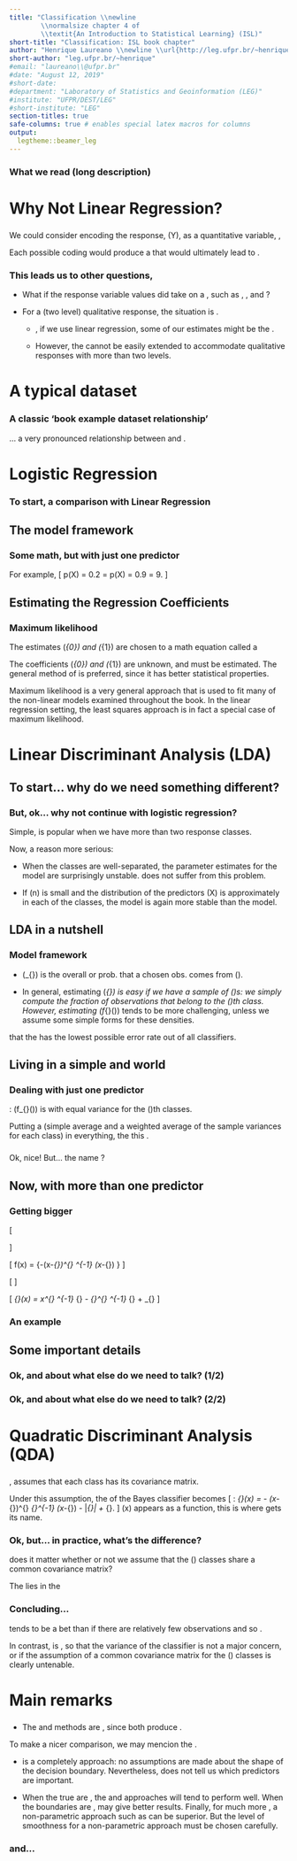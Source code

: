 ```yaml
---
title: "Classification \\newline
        \\normalsize chapter 4 of
        \\textit{An Introduction to Statistical Learning} (ISL)"
short-title: "Classification: ISL book chapter"
author: "Henrique Laureano \\newline \\url{http://leg.ufpr.br/~henrique}"
short-author: "leg.ufpr.br/~henrique"
#email: "laureano\\@ufpr.br"
#date: "August 12, 2019"
#short-date:
#department: "Laboratory of Statistics and Geoinformation (LEG)"
#institute: "UFPR/DEST/LEG"
#short-institute: "LEG"
section-titles: true
safe-columns: true # enables special latex macros for columns
output:
  legtheme::beamer_leg
---
```


### What we read (long description)

\begincols
 \column{.4\linewidth}
  \begin{figure}
   \centering
   \includegraphics[width=.95\textwidth]{book.jpg}
  \end{figure}
 \column{.6\linewidth}
  \begin{figure}
   \centering
   \includegraphics[width=\textwidth]{chap4.png}
  \end{figure}
\endcols

###

\textcolor{beamer@UIUCorange}{Now in a shorter way}

###

\textcolor{beamer@UIUCblue}{What we read (short description)}

\begin{adjustwidth}{2.5em}{0pt}
 At chapter 4 are discussed three of the most widely-used classifiers.
 \begin{itemize}
  \item Logistic Regression
  \item Linear Discriminant Analysis (LDA)
  \item Quadratic Discriminant Analysis (QDA)
 \end{itemize}
\end{adjustwidth}

\textcolor{beamer@UIUCblue}{What we didn't read}

\begin{adjustwidth}{2.5em}{0pt}
More computer-intensive methods are discussed in later chapters, such as
\begin{itemize}
\item Generalized Additive Models (GAM)
\item Trees
\item Random Forests
\item Boosting
\item Support Vector Machines (SVM)
\end{itemize}
\end{adjustwidth}

# Why Not Linear Regression?

###

We could consider encoding the response, \(Y\), as a quantitative
variable, \textcolor{beamer@UIUCblue}{e.g.},

\begin{block}{Predict the medical condition of a patient on the basis of
her symptoms.}
\[
Y = \begin{cases}
  1 & \text{if}~\textcolor{beamer@UIUCblue}{\texttt{stroke}};\\
  2 & \text{if}~\textcolor{beamer@UIUCblue}{\texttt{drug overdose}};\\
  3 & \text{if}~\textcolor{beamer@UIUCblue}{\texttt{epileptic seizure}}.\\
\end{cases}
\]
\end{block}

\pause
\textcolor{beamer@UIUCorange}{Unfortunately, this coding implies an
ordering on the outcomes.}

Each possible coding would produce a
\textcolor{beamer@UIUCblue}{fundamentally different linear model} that
would ultimately lead to \textcolor{beamer@UIUCblue}{different sets of
predictions}.

### This leads us to other questions,

+ What if the response variable values did take on a
  \textcolor{beamer@UIUCblue}{natural ordering}, such as
  \textcolor{beamer@UIUCblue}{\texttt{mild}},
  \textcolor{beamer@UIUCblue}{\texttt{moderate}}, and
  \textcolor{beamer@UIUCblue}{\texttt{severe}}?

+ For a \textcolor{beamer@UIUCblue}{\texttt{binary}} (two level)
  qualitative response, the situation is
  \textcolor{beamer@UIUCblue}{better}.

   - \textcolor{beamer@UIUCblue}{However}, if we use linear regression,
     some of our estimates might be \textcolor{beamer@UIUCblue}{outside}
     the \textcolor{beamer@UIUCblue}{[0, 1] interval}.

   - However, the \textcolor{beamer@UIUCblue}{dummy variable approach}
     cannot be easily extended to accommodate qualitative responses with
     more than two levels.

\pause
\textcolor{beamer@UIUCorange}{For these reasons, it is preferable to use
a classification method that is truly suited for qualitative response
values, such as the ones presented next.}

\begin{block}{Curiously,}
 it turns out that the classifications that we get if we use
 \textcolor{beamer@UIUCblue}{linear regression} to predict a binary
 response will be \textcolor{beamer@UIUCblue}{the same} as for the
 linear discriminant analysis (\textcolor{beamer@UIUCblue}{LDA})
 procedure we discuss later.
\end{block}

# A typical dataset

### A classic 'book example dataset relationship'

\begin{figure}
 \centering
 \includegraphics[width=.8\textwidth]{iBagens/dataset_chap4.png}
\end{figure}

... a very pronounced relationship between
\textcolor{beamer@UIUCorange}{\texttt{balance}} and
\textcolor{beamer@UIUCorange}{\texttt{default}}.

# Logistic Regression

### To start, a comparison with Linear Regression

\begin{figure}
 \centering
 \includegraphics[width=\textwidth]{iBagens/linr-vs-logr.png}
\end{figure}

###

\textcolor{beamer@UIUCorange}{\textit{Logistic regression in two slides}}

## The model framework

### Some math, but with just one predictor

\begin{block}{The model and its relations}
\[
p(X) = \underset{\begin{gathered}
                  \text{\textit{logistic}}\\[-\jot]
                  \text{\textit{function}}\\[-\jot]
                  (\textit{S-shaped})
                 \end{gathered}}{
        \underbrace{\frac{e^{\beta_{0}+\beta_{1}X}}{
         1+e^{\beta_{0}+\beta_{1}X}}}} \Rightarrow
       \underset{\textit{odds}~\in~(0, \infty)}{
        \underbrace{\frac{p(X)}{1-p(X)}}} = e^{\beta_{0}+\beta_{1}X}
       \Rightarrow \underset{\begin{gathered}
                              \text{\textit{log-odds}}\\[-\jot]
                              \text{or}\\[-\jot]
                              \text{\textit{logit}}
                             \end{gathered}}{
                    \underbrace{\log \frac{p(X)}{1-p(X)}}} =
                   \beta_{0}+\beta_{1}X
\]
\end{block}

For example,
\[
p(X) = 0.2~\Rightarrow~\frac{0.2}{1-0.2} = \frac{1}{4}
\quad \textit{ and } \quad
p(X) = 0.9~\Rightarrow~\frac{0.9}{1-0.9} = 9.
\]

## Estimating the Regression Coefficients

### Maximum likelihood

The estimates \(\hat{\beta}_{0}\) and  \(\hat{\beta}_{1}\) are chosen to
\textcolor{beamer@UIUCblue}{maximize} a math equation called a

\begin{block}{\textit{likelihood function}}
 \[
 l(\beta_{0}, \beta_{1}) =
 \prod_{i:y_{i}=1} p(x_{i}) \prod_{i':y_{i'}=0} (1-p(x_{i'})).
 \]
\end{block}

The coefficients \(\hat{\beta}_{0}\) and \(\hat{\beta}_{1}\) are
unknown, and must be estimated. The general method of
\textcolor{beamer@UIUCblue}{maximum likelihood} is preferred, since it
has better statistical properties.

Maximum likelihood is a very general approach that is used to fit many
of the non-linear models examined throughout the book. In the linear
regression setting, the least squares approach is in fact a special case
of maximum likelihood.

# Linear Discriminant Analysis (LDA)

## To start... why do we need something different?

###

\textcolor{beamer@UIUCorange}{Different ideas, sometimes the same results}

###

\textcolor{beamer@UIUCblue}{Different ideas,}

\begin{figure}
 \centering
 \includegraphics[width=\textwidth]{iBagens/logr-vs-lda.jpeg}
\end{figure}

\begin{adjustwidth}{2.5em}{0pt}
 With \textcolor{beamer@UIUCorange}{LDA} we model the distribution of
 the predictors \(X\) separately in each of the response classes (i.e.
 given \(Y\)), and then use Bayes’ theorem to flip these around into
 estimates for \(\mathbb{P}[Y = \textcolor{red}{k} | X =
 \textcolor{red}{x}]\).
\end{adjustwidth}

\pause
\textcolor{beamer@UIUCblue}{Sometimes the same results}

\begin{adjustwidth}{2.5em}{0pt}
 When these distributions are \textcolor{beamer@UIUCorange}{assumed} to
 be \textcolor{beamer@UIUCorange}{normal}, it turns out that the model
 is very similar in form to \textcolor{beamer@UIUCorange}{logistic
 regression}.
\end{adjustwidth}

###

\textcolor{beamer@UIUCorange}{But, ok... why not continue with logistic
regression?}

### But, ok... why not continue with logistic regression?

Simple, \textcolor{beamer@UIUCorange}{LDA} is popular when we have more
than two response classes.

\noindent{\color{beamer@UIUCorange}\rule{\linewidth}{0.25mm}}

Now, a reason more serious: \textcolor{beamer@UIUCblue}{stability}

+ When the classes are well-separated, the parameter estimates for the
  \textcolor{beamer@UIUCorange}{logistic regression} model are
  surprisingly unstable. \textcolor{beamer@UIUCorange}{LDA} does not
  suffer from this problem.

+ If \(n\) is small and the distribution of the predictors \(X\) is
  approximately \textcolor{beamer@UIUCorange}{normal} in each of the
  classes, the \textcolor{beamer@UIUCorange}{linear discriminant} model
  is again more stable than the \textcolor{beamer@UIUCorange}{logistic
  regression} model.

## LDA in a nutshell

### Model framework

\begin{figure}
 \centering
 \includegraphics[width=\textwidth]{iBagens/lda-def.jpeg}
\end{figure}

+ \(\pi_{\textcolor{red}{k}}\) is the overall or
  \textcolor{beamer@UIUCblue}{prior} prob. that a chosen obs. comes from
  \(\textcolor{red}{k}\).

+ In general, estimating \(\pi_{\textcolor{red}{k}}\) is easy if we have
  a sample of \(\textcolor{beamer@UIUCblue}{Y}\)s: we simply compute the
  fraction of observations that belong to the \(\textcolor{red}{k}\)th
  class. However, estimating
  \(f_{\textcolor{red}{k}}(\textcolor{red}{x})\) tends to be more
  challenging, unless we assume some simple forms for these densities.

\textcolor{beamer@UIUCorange}{Remember from Chap. 2} that the
\textcolor{beamer@UIUCblue}{Bayes classifier} has the lowest possible
error rate out of all classifiers.

## Living in a simple and \textit{normal} world

### Dealing with just one predictor

\textcolor{beamer@UIUCorange}{Assumptions}:
\(f_{\textcolor{red}{k}}(\textcolor{red}{x})\) is
\textcolor{beamer@UIUCblue}{normal} with equal variance for the
\(\textcolor{red}{k}\)th classes.

\begin{figure}
\centering
\includegraphics[width=\textwidth]{iBagens/lda1-steps.jpeg}
\end{figure}

Putting a \textcolor{beamer@UIUCblue}{hat} (simple average and a
weighted average of the sample variances for each class) in everything,
the \textcolor{beamer@UIUCorange}{LDA}
\textcolor{beamer@UIUCblue}{approx.} this
\textcolor{beamer@UIUCorange}{Bayes classifier}.

###

Ok, nice! But... \textcolor{beamer@UIUCblue}{why} the name
\textcolor{beamer@UIUCorange}{linear discriminant analysis}?

\pause
\begin{adjustwidth}{2.5em}{0pt}
 The word \textcolor{beamer@UIUCorange}{linear} stems from the fact that
 the \textcolor{beamer@UIUCorange}{discriminant functions}
 \(\hat{\delta}_{\textcolor{red}{k}}(x)\) are linear functions of \(x\).

 That is, the \textcolor{beamer@UIUCorange}{LDA} decision rule depends on
 \(x\) only through a \textcolor{beamer@UIUCorange}{linear combination}
 of its elements.
\end{adjustwidth}
\noindent{\color{beamer@UIUCorange}\rule{\linewidth}{0.25mm}}
\pause

\begin{block}

\textcolor{beamer@UIUCorange}{LDA} is trying to
\textcolor{beamer@UIUCblue}{approximate} the
\textcolor{beamer@UIUCorange}{Bayes classifier}, which has the
\textcolor{beamer@UIUCblue}{lowest} total
\textcolor{beamer@UIUCblue}{error rate} out of all classifiers
(\textcolor{beamer@UIUCblue}{if} the Gaussian model is correct).

\end{block}

## Now, with more than one predictor

### Getting bigger

\[
\text{More than one predictor}~\Rightarrow~
\begin{gathered}
  \text{Multivariate normal distribution,}\\[-\jot]
  \text{with a class-specific mean vector}\\[-\jot]
  \text{and a common covariance matrix}
\end{gathered}
\]

\noindent{\color{beamer@UIUCorange}\rule{\linewidth}{0.25mm}}
\pause
\[
f(x) = \frac{1}{(2\pi)^{p/2} |\bm{\Sigma}|^{1/2}}
        \exp\Big\{-\frac{1}{2}(x-\mu_{\textcolor{red}{k}})^{\top}
                              \bm{\Sigma}^{-1}
                              (x-\mu_{\textcolor{red}{k}})
            \Big\}
\]

\[ \text{\LARGE{\(\textcolor{beamer@UIUCblue}{\Rightarrow}\)}} \]

\[
\hat{\delta}_{\textcolor{red}{k}}(x) =
x^{\top} \hat{\bm{\Sigma}}^{-1} \hat{\mu}_{\textcolor{red}{k}} -
\frac{1}{2} \hat{\mu}_{\textcolor{red}{k}}^{\top} \hat{\bm{\Sigma}}^{-1}
            \hat{\mu}_{\textcolor{red}{k}} +
\log \hat{\pi}_{\textcolor{red}{k}}
\]

### An example

\begin{figure}
 \centering
 \includegraphics[width=.85\textwidth]{iBagens/lda-ex.png}
\end{figure}

## Some important details

### Ok, and about what else do we need to talk? (1/2)

\begin{figure}
 \centering
 \includegraphics[width=.95\textwidth]{iBagens/threshold-error_rate.png}
\end{figure}

### Ok, and about what else do we need to talk? (2/2)

\begin{figure}
 \centering
 \includegraphics[width=.75\textwidth]{iBagens/roc_curve.png}
\end{figure}

# Quadratic Discriminant Analysis (QDA)

###

\textcolor{beamer@UIUCblue}{Unlike} \textcolor{beamer@UIUCorange}{LDA},
\textcolor{beamer@UIUCorange}{QDA} assumes that each class has its
\textcolor{beamer@UIUCblue}{own} covariance matrix.

Under this assumption, the \textcolor{beamer@UIUCblue}{approximation} of
the Bayes classifier becomes
\[
\textcolor{beamer@UIUCorange}{\text{QLA}}: \quad
\hat{\delta}_{\textcolor{red}{k}}(x) =
- \frac{1}{2} (x-\hat{\mu}_{\textcolor{red}{k}})^{\top}
              \hat{\bm{\Sigma}}_{\textcolor{red}{k}}^{-1}
              (x-\hat{\mu}_{\textcolor{red}{k}})
- \frac{1}{2} \log |\hat{\bm{\Sigma}}_{\textcolor{red}{k}}|
+ \log \hat{\pi}_{\textcolor{red}{k}}.
\]
\(x\) appears as a \textcolor{beamer@UIUCorange}{quadratic} function,
this is where \textcolor{beamer@UIUCorange}{QDA} gets its name.
\pause
\begin{figure}
 \centering
 \includegraphics[width=.7\textwidth]{iBagens/qda-ex.png}
\end{figure}

### Ok, but... in practice, what's the difference?

\textcolor{beamer@UIUCblue}{Why} does it matter whether or not we assume
that the \(\textcolor{red}{K}\) classes share a common covariance
matrix?

The \textcolor{beamer@UIUCblue}{answer} lies in the
\textcolor{beamer@UIUCorange}{bias-variance trade-off.}

\begin{figure} \centering
\includegraphics[width=.85\textwidth]{iBagens/bias-variance_trade-off.jpeg}
\end{figure}

### Concluding...

\textcolor{beamer@UIUCorange}{LDA} tends to be a
\textcolor{beamer@UIUCblue}{better} bet than
\textcolor{beamer@UIUCorange}{QDA} if there are relatively few
observations and so \textcolor{beamer@UIUCblue}{reducing variance is
crucial}.

In contrast, \textcolor{beamer@UIUCorange}{QDA} is
\textcolor{beamer@UIUCblue}{recommended if the data set is very large},
so that the variance of the classifier is not a major concern, or if the
assumption of a common covariance matrix for the \(\textcolor{red}{K}\)
classes is clearly untenable.

# Main remarks

###

+ The \textcolor{beamer@UIUCorange}{logistic regression} and
  \textcolor{beamer@UIUCorange}{LDA} methods are
  \textcolor{beamer@UIUCblue}{closely connected}, since both produce
  \textcolor{beamer@UIUCblue}{linear decision boundaries}.

To make a nicer comparison, we may mencion the
\textcolor{beamer@UIUCorange}{KNN}.

+ \textcolor{beamer@UIUCorange}{KNN} is a completely
  \textcolor{beamer@UIUCblue}{non-parametric} approach: no assumptions
  are made about the shape of the decision boundary. Nevertheless,
  \textcolor{beamer@UIUCorange}{KNN} does not tell us which predictors
  are important.
\noindent{\color{beamer@UIUCorange}\rule{\linewidth}{0.25mm}}

+ When the true
\textcolor{beamer@UIUCblue}{decision boundaries} are
  \textcolor{beamer@UIUCblue}{linear}, the
  \textcolor{beamer@UIUCorange}{LDA} and
  \textcolor{beamer@UIUCorange}{logistic regression} approaches will
  tend to perform well. When the boundaries are
  \textcolor{beamer@UIUCblue}{moderately non-linear},
  \textcolor{beamer@UIUCorange}{QDA} may give better results. Finally,
  for much more \textcolor{beamer@UIUCblue}{complicated decision
  boundaries}, a non-parametric approach such as
  \textcolor{beamer@UIUCorange}{KNN} can be superior. But the level of
  smoothness for a non-parametric approach must be chosen carefully.

### and...

\begin{figure} \centering \includegraphics[width=.5\textwidth]{end.jpg}
\end{figure}
\hfill \small \href{mailto:laureano@ufpr.br}{laureano@ufpr.br}
